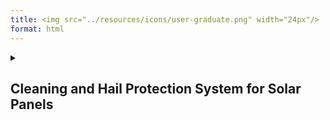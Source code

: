 ```yaml
---
title: <img src="../resources/icons/user-graduate.png" width="24px"/>  Projects/Group-Works
format: html
---
```


<details>
<summary><h2>Cleaning and Hail Protection System for Solar Panels</hs></summary>


**University of Trento** – Master's Degree in Mechatronics Engineering  
**Group members**: Filippo Avi, Alberto Giora, Matteo Manzini, Edoardo Murgia, Andrea Silvan  
**Supervisor**: Prof. Emiliano Rustighi  
**Academic Year**: 2023/2024  
**Course**: Mechanical Design for Mechatronics

### Overview

We developed a multifunctional system to protect photovoltaic panels from hail and ensure optimal performance through autonomous cleaning. The solution integrates a retractable anti-hail net and a rolling brush cleaning mechanism, both actuated by a shared motor-transmission unit.

### Key Features

- Automatic hail detection using a laser disdrometer sensor (ZDM-100)  
- Rolling shutter and cleaning brush powered by a single electric motor  
- Stress and motion analysis of shafts and gear train  
- Finite Element Analysis (FEM) for mechanical verification  
- Low-maintenance design, easy installation on standard panel arrays  
- Water-resistant and IP67-rated components

### Skills Applied

- Mechanical design (CAD, FEM, shaft and gear sizing)  
- Mechatronic integration (sensor-actuator coupling)  
- System simulation and power transmission analysis  
- Team collaboration and report writing (80+ page technical report)

[Download Full Report (PDF)](../resources/files/solar-panel-project.pdf){.btn .btn-primary target="_blank"}

</details>

